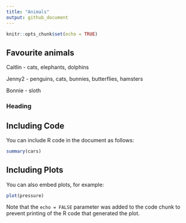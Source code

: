```yaml
---
title: "Animals"
output: github_document
---
```


```r
knitr::opts_chunk$set(echo = TRUE)
```

## Favourite animals

Caitlin - cats, elephants, dolphins

Jenny2 - penguins, cats, bunnies, butterflies, hamsters

Bonnie - sloth

### Heading

## Including Code

You can include R code in the document as follows:

```r
summary(cars)
```

## Including Plots

You can also embed plots, for example:

```r
plot(pressure)
```

Note that the `echo = FALSE` parameter was added to the code chunk to prevent printing of the R code that generated the plot.
